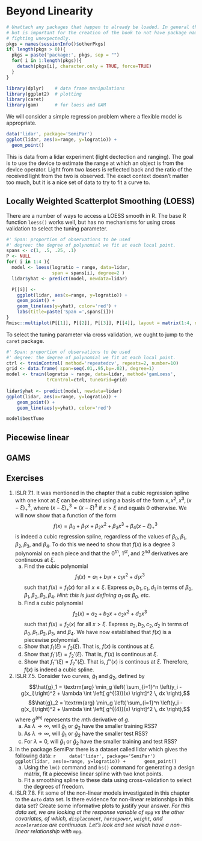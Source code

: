 # Beyond Linearity

```r
# Unattach any packages that happen to already be loaded. In general this is unecessary
# but is important for the creation of the book to not have package namespaces
# fighting unexpectedly.
pkgs = names(sessionInfo()$otherPkgs)
if( length(pkgs > 0)){
  pkgs = paste('package:', pkgs, sep = "")
  for( i in 1:length(pkgs)){
    detach(pkgs[i], character.only = TRUE, force=TRUE)
  }
}
```

```r
library(dplyr)    # data frame manipulations
library(ggplot2)  # plotting
library(caret)
library(gam)      # for loess and GAM
```

We will consider a simple regression problem where a flexible model is appropriate.
```r
data('lidar', package='SemiPar')
ggplot(lidar, aes(x=range, y=logratio)) +
  geom_point()
```
This is data from a lidar experiment (light dectection and ranging). The goal is to use the device to estimate the range at which an object is from the device operator. Light from two lasers is reflected back and the ratio of the received light from the two is observed. The exact context doesn't matter too much, but it is a nice set of data to try to fit a curve to.

## Locally Weighted Scatterplot Smoothing (LOESS) 

There are a number of ways to access a LOESS smooth in R. The base R function `loess()` works well, but has no mechanisms for using cross validation to select the tuning parameter.  

```r
#' Span: proportion of observations to be used
#' degree: the degree of polynomial we fit at each local point.
spans <- c(1, .5, .25, .1)
P <- NULL
for( i in 1:4 ){
  model <- loess(logratio ~ range, data=lidar, 
                 span = spans[i], degree=2 )
  lidar$yhat <- predict(model, newdata=lidar)

  P[[i]] <- 
    ggplot(lidar, aes(x=range, y=logratio)) +
    geom_point() +
    geom_line(aes(y=yhat), color='red') +
    labs(title=paste('Span =',spans[i]))
}
Rmisc::multiplot(P[[1]], P[[2]], P[[3]], P[[4]], layout = matrix(1:4, nrow=2))
```

To select the tuning parameter via cross validation, we ought to jump to the `caret` package.

```r
#' Span: proportion of observations to be used
#' degree: the degree of polynomial we fit at each local point.
ctrl <- trainControl( method='repeatedcv', repeats=2, number=10)
grid <- data.frame( span=seq(.01,.95,by=.02), degree=1)
model <- train(logratio ~ range, data=lidar, method='gamLoess', 
               trControl=ctrl, tuneGrid=grid)
               
lidar$yhat <- predict(model, newdata=lidar)
ggplot(lidar, aes(x=range, y=logratio)) +
    geom_point() +
    geom_line(aes(y=yhat), color='red')

model$bestTune                
```



## Piecewise linear

## GAMS 

## Exercises

1. ISLR 7.1. It was mentioned in the chapter that a cubic regression spline with
one knot at $\xi$ can be obtained using a basis of the form $x, x^2, x^3, (x-\xi)^3_+$, where $(x-\xi)^3_+ = (x-\xi)^3$ if $x>\xi$ and equals $0$ otherwise. We will now show that a function of the form 
    $$f(x) = \beta_0 + \beta_1 x + \beta_2 x^2 + \beta_3 x^3 + \beta_4 (x-\xi)^3_+$$
    is indeed a cubic regression spline, regardless of the values of 
    $\beta_0, \beta_1, \beta_2, \beta_3,$ and $\beta_4$. To do this we need to show that $f(x)$ is a degree 3 polynomial on each piece and that the 0$^{th}$, 1$^{st}$, and 2$^{nd}$ derivatives are continuous at $\xi$.
    (a) Find the cubic polynomial
        $$f_1(x) = a_1 + b_1 x + c_1 x^2 + d_1 x^3$$
        such that $f(x) = f_1(x)$ for all $x\le\xi$. Express $a_1, b_1, c_1, d_1$ in terms
        of $\beta_0, \beta_1, \beta_2, \beta_3, \beta_4$. _Hint: this is just defining $a_1$ 
        as $\beta_0$, etc._
    (b) Find a cubic polynomial
        $$f_2(x) = a_2 + b_2 x + c_2 x^2 + d_2 x^3$$
        such that $f(x) = f_2(x)$ for all $x>\xi$. Express $a_2, b_2, c_2, d_2$ in terms
        of $\beta_0, \beta_1, \beta_2, \beta_3,$ and $\beta_4$. We have now established that
        $f(x)$ is a piecewise polynomial.
    (c) Show that $f_1(\xi) = f_2(\xi)$. That is, $f(x)$ is continous at $\xi$.
    (d) Show that $f_1'(\xi) = f_2'(\xi)$. That is, $f'(x)$ is continous at $\xi$.
    (e) Show that $f_1''(\xi) = f_2''(\xi)$. That is, $f''(x)$ is continous at $\xi$.
    Therefore, $f(x)$ is indeed a cubic spline. 
    
2. ISLR 7.5. Consider two curves, $\hat{g}_1$ and $\hat{g}_2$, defined by
    $$\hat{g}_1 = \textrm{arg} \min_g \left( \sum_{i=1}^n \left(y_i -g(x_i)\right)^2 + \lambda \int \left[ g^{(3)}(x) \right]^2 \, dx \right),$$
    $$\hat{g}_2 = \textrm{arg} \min_g \left( \sum_{i=1}^n \left(y_i -g(x_i)\right)^2 + \lambda \int \left[ g^{(4)}(x) \right]^2 \, dx \right),$$
    where $g^{(m)}$ represents the $m$th derivative of $g$.  
    (a) As $\lambda \to \infty$, will $\hat{g}_1$ or $\hat{g}_2$ have the smaller 
        training RSS?
    (b) As $\lambda \to \infty$, will $\hat{g}_1$ or $\hat{g}_2$ have the smaller 
        test RSS?
    (c) For $\lambda=0$, will $\hat{g}_1$ or $\hat{g}_2$ have the smaller training and test RSS?

3. In the package SemiPar there is a dataset called lidar which gives the following data:
    ```r
    data('lidar', package='SemiPar')
    ggplot(lidar, aes(x=range, y=logratio)) +
      geom_point()
    ```
    a) Using the `lm()` command and `bs()` command for generating a design 
       matrix, fit a piecewise linear spline with two knot points.
    b) Fit a smoothing spline to these data using cross-validation to select 
       the degrees of freedom.
        
4. ISLR 7.8. Fit some of the non-linear models investigated in this chapter to the `Auto` data set. Is there evidence for non-linear relationships in this data set? Create some informative plots to justify your answer. *For this data set, we are looking at the response variable of `mpg` vs the other covariates, of which, `displacement`, `horsepower`, `weight`, and `acceleration` are continuous. Let's look and see which have a non-linear relationship with `mpg`.*

